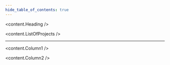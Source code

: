 ```yaml
---
hide_table_of_contents: true
---
```



<head>
  <title>{content.meta.title}</title>
  <meta property="og:description" content={metacontent.description} />
  <meta name="description" content={metacontent.description} />
  <meta property="og:title" content={content.meta.title} />
  <meta
    property="og:url"
    content={'https://developer.tbd.website/' + content.meta.path}
  />
  <link
    rel="apple-touch-icon"
    href="https://developer.tbd.website/img/tbd-fav-icon-main.png"
  />
</head>

<div className="prose prose-pink mb-13.5">

<content.Heading />

<content.ListOfProjects />

---

</div>

<TwoColumnContainer>

<div className="prose prose-pink">

<content.Column1 />

</div>

<div className="prose prose-pink">

<content.Column2 />

</div>

</TwoColumnContainer>
